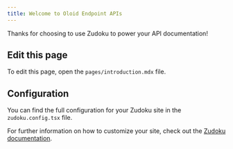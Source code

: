 ```yaml
---
title: Welcome to Oloid Endpoint APIs
---
```


Thanks for choosing to use Zudoku to power your API documentation!

## Edit this page

To edit this page, open the `pages/introduction.mdx` file.

## Configuration

You can find the full configuration for your Zudoku site in the `zudoku.config.tsx` file.

For further information on how to customize your site, check out the
[Zudoku documentation](https://zudoku.dev/docs).
